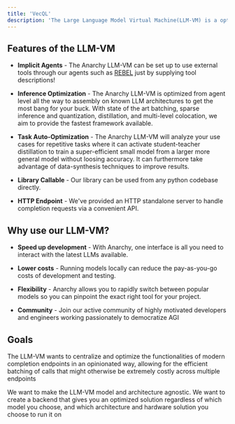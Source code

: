 ```yaml
---
title: 'VecQL'
description: 'The Large Language Model Virtual Machine(LLM-VM) is a optimized backend for managing LLMs. It serves to facilitate communication and coordination between data, language models(running on the CPU), prompts, and various tools to streamline AGI development.'
---
```


## Features of the LLM-VM
- **Implicit Agents** - The Anarchy LLM-VM can be set up to use external tools through our agents such as [REBEL](../get_started/quickstart/agents) just by supplying tool descriptions!

- **Inference Optimization** - The Anarchy LLM-VM is optimized from agent level all the way to assembly on known LLM architectures to get the most bang for your buck. With state of the art batching, sparse inference and quantization, distillation, and multi-level colocation, we aim to provide the fastest framework available.

- **Task Auto-Optimization** - The Anarchy LLM-VM will analyze your use cases for repetitive tasks where it can activate student-teacher distillation to train a super-efficient small model from a larger more general model without loosing accuracy. It can furthermore take advantage of data-synthesis techniques to improve results.

- **Library Callable** - Our library can be used from any python codebase directly.

- **HTTP Endpoint** - We've provided an HTTP standalone server to handle completion requests via a convenient API.


## Why use our LLM-VM?

- **Speed up development** - With Anarchy, one interface is all you need to interact with the latest LLMs available.

- **Lower costs** - Running models locally can reduce the pay-as-you-go costs of development and testing.

- **Flexibility** - Anarchy allows you to rapidly switch between popular models so you can pinpoint the exact right tool for your project.

- **Community** - Join our active community of highly motivated developers and engineers working passionately to democratize AGI

## Goals
The LLM-VM wants to centralize and optimize the functionalities of modern completion endpoints in an opinionated way, allowing for the efficient batching of calls that might otherwise be extremely costly across multiple endpoints

We want to make the LLM-VM model and architecture agnostic. We want to create a backend that gives you an optimized solution regardless of which model you choose, and which architecture and hardware solution you choose to run it on

